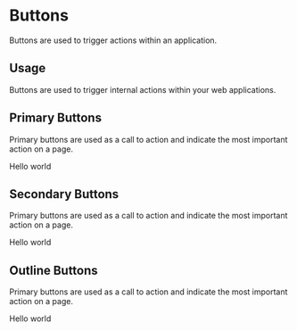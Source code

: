 

<Meta title="Design System|Buttons" component={PrimaryButton} />

# Buttons

Buttons are used to trigger actions within an application.

## Usage

Buttons are used to trigger internal actions within your web applications.

## Primary Buttons

Primary buttons are used as a call to action and indicate the most important action on a page.

<Preview withToolbar>
  <Story name="primary">
    <PrimaryButton onClick={action('button-click')}>Hello world</PrimaryButton>
  </Story>
</Preview>

## Secondary Buttons

Primary buttons are used as a call to action and indicate the most important action on a page.

<Story name="secondary">
  <SecondaryButton>Hello world</SecondaryButton>
</Story>

## Outline Buttons

Primary buttons are used as a call to action and indicate the most important action on a page.

<Story name="outline">
  <OutlineButton>Hello world</OutlineButton>
</Story>